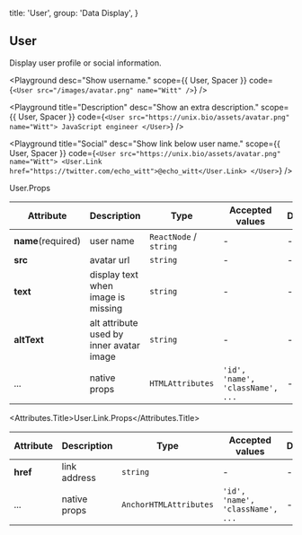 
  title: 'User',
  group: 'Data Display',
}

## User

Display user profile or social information.

<Playground
  desc="Show username."
  scope={{ User, Spacer }}
  code={`
<User src="/images/avatar.png" name="Witt" />
`}
/>

<Playground
  title="Description"
  desc="Show an extra description."
  scope={{ User, Spacer }}
  code={`
<User src="https://unix.bio/assets/avatar.png" name="Witt">
  JavaScript engineer
</User>
`}
/>

<Playground
  title="Social"
  desc="Show link below user name."
  scope={{ User, Spacer }}
  code={`
<User src="https://unix.bio/assets/avatar.png" name="Witt">
  <User.Link href="https://twitter.com/echo_witt">@echo_witt</User.Link>
</User>
`}
/>

<Attributes edit="/pages/en-us/components/user.mdx">
<Attributes.Title>User.Props</Attributes.Title>

| Attribute          | Description                              | Type                   | Accepted values                  | Default |
| ------------------ | ---------------------------------------- | ---------------------- | -------------------------------- | ------- |
| **name**(required) | user name                                | `ReactNode` / `string` | -                                | -       |
| **src**            | avatar url                               | `string`               | -                                | -       |
| **text**           | display text when image is missing       | `string`               | -                                | -       |
| **altText**        | alt attribute used by inner avatar image | `string`               | -                                | -       |
| ...                | native props                             | `HTMLAttributes`       | `'id', 'name', 'className', ...` | -       |

<Attributes.Title>User.Link.Props</Attributes.Title>

| Attribute | Description  | Type                   | Accepted values                  | Default |
| --------- | ------------ | ---------------------- | -------------------------------- | ------- |
| **href**  | link address | `string`               | -                                | -       |
| ...       | native props | `AnchorHTMLAttributes` | `'id', 'name', 'className', ...` | -       |

</Attributes>

